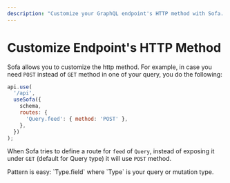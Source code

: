 ```yaml
---
description: "Customize your GraphQL endpoint's HTTP method with Sofa. Learn how to easily switch between GET and POST using the routes parameter for specific queries or mutations. #GraphQL #Sofa"
---
```



# Customize Endpoint's HTTP Method

Sofa allows you to customize the http method. For example, in case you need `POST` instead of `GET` method in one of your query, you do the following:

```js
api.use(
  '/api',
  useSofa({
    schema,
    routes: {
      'Query.feed': { method: 'POST' },
    },
  })
);
```

When Sofa tries to define a route for `feed` of `Query`, instead of exposing it under `GET` (default for Query type) it will use `POST` method.

<Callout type="info">
  Pattern is easy: `Type.field` where `Type` is your query or mutation type.
</Callout>
